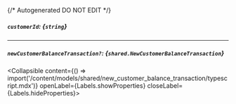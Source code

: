 {/* Autogenerated DO NOT EDIT  */}

##### `customerId`: *{`string`}*

---
##### `newCustomerBalanceTransaction?`: *{`shared.NewCustomerBalanceTransaction`}*
<Collapsible content={() => import('/content/models/shared/new_customer_balance_transaction/typescript.mdx')} openLabel={Labels.showProperties} closeLabel={Labels.hideProperties}>
</Collapsible>


